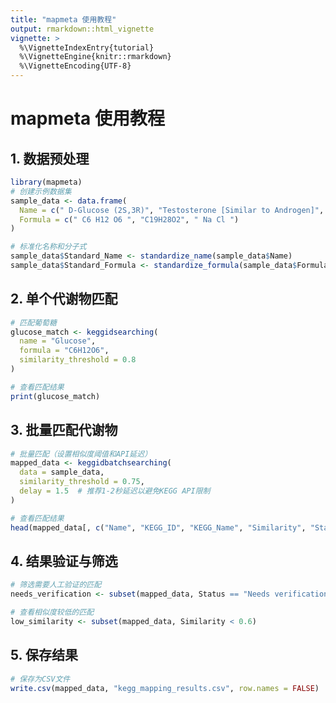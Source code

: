 ---
title: "mapmeta 使用教程"
output: rmarkdown::html_vignette
vignette: >
  %\VignetteIndexEntry{tutorial}
  %\VignetteEngine{knitr::rmarkdown}
  %\VignetteEncoding{UTF-8}
---

# mapmeta 使用教程

## 1. 数据预处理

```{r preprocessing, eval=FALSE}
library(mapmeta)
# 创建示例数据集
sample_data <- data.frame(
  Name = c(" D-Glucose (2S,3R)", "Testosterone [Similar to Androgen]", "-123-Cholestane-1-ene"),
  Formula = c(" C6 H12 O6 ", "C19H28O2", " Na Cl ")
)

# 标准化名称和分子式
sample_data$Standard_Name <- standardize_name(sample_data$Name)
sample_data$Standard_Formula <- standardize_formula(sample_data$Formula)
```

## 2. 单个代谢物匹配

```{r single-match, eval=FALSE}
# 匹配葡萄糖
glucose_match <- keggidsearching(
  name = "Glucose",
  formula = "C6H12O6",
  similarity_threshold = 0.8
)

# 查看匹配结果
print(glucose_match)
```

## 3. 批量匹配代谢物

```{r batch-match, eval=FALSE}
# 批量匹配（设置相似度阈值和API延迟）
mapped_data <- keggidbatchsearching(
  data = sample_data,
  similarity_threshold = 0.75,
  delay = 1.5  # 推荐1-2秒延迟以避免KEGG API限制
)

# 查看匹配结果
head(mapped_data[, c("Name", "KEGG_ID", "KEGG_Name", "Similarity", "Status")])
```

## 4. 结果验证与筛选

```{r verification, eval=FALSE}
# 筛选需要人工验证的匹配
needs_verification <- subset(mapped_data, Status == "Needs verification")

# 查看相似度较低的匹配
low_similarity <- subset(mapped_data, Similarity < 0.6)
```

## 5. 保存结果

```{r save-results, eval=FALSE}
# 保存为CSV文件
write.csv(mapped_data, "kegg_mapping_results.csv", row.names = FALSE)
```
